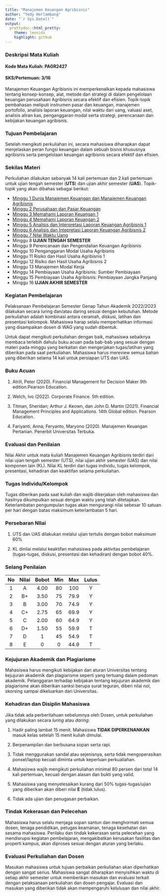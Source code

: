 ```yaml
---
title: "Manajemen Keuangan Agribisnis"
author: "Tedy Herlambang"
date: "`r Sys.Date()`"
output:
  prettydoc::html_pretty:
    theme: leonids
    highlight: github
---
```


### Deskripsi Mata Kuliah

#### Kode Mata Kuliah: PAGR2427
#### SKS/Pertemuan: 3/16

Manajemen Keuangan Agribisnis ini memperkenalkan kepada mahasiswa tentang konsep-konsep, alat, metode dan strategi di dalam pengelolaan keuangan perusahaan Agribisnis secara efektif dan efisien. Topik-topik pembahasan meliputi instrumen pasar dan keuangan, manajemen portofolio, analisis laporan keuangan, nilai waktu dari uang, valuasi aset, analisis aliran kas, penganggaran modal serta strategi, perencanaan dan kebijakan keuangan agribisnis.   

### Tujuan Pembelajaran

Setelah mengikuti perkuliahan ini, secara mahasiswa diharapkan dapat menjelaskan  peran fungsi keuangan dalam sebuah bisnis khususnya agribisnis serta pengelolaan keuangan agribisnis secara efektif dan efisien.  

### Sekilas Materi

Perkuliahan dilakukan sebanyak 14 kali pertemuan dan 2 kali pertemuan untuk
ujian tengah semester (**UTS**) dan ujian akhir semester (**UAS**). Topik-topik yang akan dibahas sebagai berikut:


* [Minggu 1 Dunia Manajemen Keuangan dan Manajemen Keuangan Agribisnis](https://bangtedy.github.io/menkeu23/materi/minggu1#1)
* [Minggu 2 Perusahaan dan Pasar Keuangan]((https://bangtedy.github.io/menkeu23/materi/minggu2#1))
* [Minggu 3 Memahami Laporan Keuangan 1]((https://bangtedy.github.io/menkeu23/materi/minggu3#1))
* [Minggu 4 Memahami Laporan Keuangan 2]((https://bangtedy.github.io/menkeu23/materi/minggu4#1))
* [Minggu 5 Analisis dan Interpretasi Laporan Keuangan Agribisnis 1]((https://bangtedy.github.io/menkeu23/materi/minggu4#1))
* [Minggu 6 Analisis dan Intepretasi Laporan Keuangan Agribisnis 2]((https://bangtedy.github.io/menkeu23/materi/minggu5#1))
* [Minggu 7 Nilai Waktu Uang ]((https://bangtedy.github.io/menkeu23/materi/minggu6#1))
* Minggu 8 **UJIAN TENGAH SEMESTER**
* Minggu 9 Perencanaan dan Pengendalian Keuangan Agribisnis
* Minggu 10 Penganggaran Modal Usaha Agribisnis
* Minggu 11 Risiko dan Hasil Usaha Agribisnis 1
* Minggu 12 Risiko dan Hasil Usaha Agribisnis 2
* Minggu 13 Manajemen Modal Kerja
* Minggu 14 Pembiayaan Usaha Agribisnis: Sumber Pembiayaan
* Minggu 15 Pembiayaan Usaha Agribisnis: Pembiayaan Jangka Panjang
* Minggu 16 **UJIAN AKHIR SEMESTER**


### Kegiatan Pembelajaran

Pelaksanaan Pembelajaran Semester Genap Tahun Akademik 2O22/2O23 dilakukan secara luring dan/atau daring sesuai dengan kebutuhan. Metode perkuliahan adalah kombinasi antara ceramah, diskusi, latihan dan presentasi kelompok. Mahasiswa harap selalu memperhatikan informasi yang disampaikan dosen di WAG yang sudah dibentuk. 

Untuk dapat mengikuti perkuliahan dengan baik, mahasiswa sebaiknya membaca terlebih dahulu buku acuan pada bab-bab yang sesuai dengan materi pada minggu yang berkaitan dan mengerjakan tugas/latihan yang diberikan pada saat perkuliahan. Mahasiswa harus mereview semua bahan yang diberikan selama 14 kali untuk persiapan UTS dan UAS. 

### Buku Acuan

1. Atrill, Peter (2020). Financial Management for Decision Maker 9th edition.Pearson Education.

2. Welch, Ivo (2022). Corporate Finance. 5th edition.

3. Titman, Sheridan; Arthur J. Keown, dan John D. Martin (2021). Financial Management Principles and Applications. 14th Global edition. Pearson Education.

4. Fariyanti, Anna; Feryanto, Maryono (2020). Manajemen Keuangan Pertanian. Penerbit Universitas Terbuka.

### Evaluasi dan Penilaian

Nilai Akhir untuk mata kuliah Manajemen Keuangan Agribisnis terdiri dari nilai ujian tengah semester (UTS), nilai ujian akhir semester (UAS) dan nilai komponen lain (KL). Nilai KL terdiri dari tugas individu, tugas kelompok, presentasi, kehadiran dan keaktifan selama perkuliahan. 

### Tugas Individu/Kelompok

Tugas diberikan pada saat kuliah dan wajib dikerjakan oleh mahasiswa dan hasilnya dikumpulkan sesuai dengan waktu yang telah ditetapkan. Keterlambatan pengumpulan tugas akan mengurangi nilai sebesar 10 satuan per hari dengan batas maksimum keterlambatan 5 hari.

### Persebaran NIlai

1. UTS dan UAS dilakukan melalui ujian tertulis dengan bobot maksimum 60%

2. KL dinilai melalui keaktifan mahasiswa pada aktivitas pembelajaran (tugas-tugas, diskusi, presentasi dan kehadiran) dengan bobot 40%.

### Selang Penilaian

|No|Nilai|Bobot|Min|Max|Lulus|
|:---:|:---:|:---:|:---:|:---:|:---:|
|1  | A |4.00|80|100|Y|
|2  |B+|3.50|75|79.9|Y|
|3 | B |3.00 | 70|74.9|Y|
|4 | C+ | 2.75| 65| 69.9| Y|
|5|C|2.00|60|64.9|Y|
|6|D+|1.50| 55 |59.9| T|
|7|D|1| 45|54.9| T|
|8|E|0|0|44.9| T|

### Kejujuran Akademik dan Plagiarisme 

Mahasiswa harus mengikuti kebijakan dan aturan Universitas tentang kejujuran akademik dan plagiarisme seperti yang tertuang dalam pedoman akademik. Pelanggaran terhadap kebijakan tentang kejujuran akademik dan plagiarisme akan diberikan sanksi berupa surat teguran, diberi nilai nol, skorsing sampai dikeluarkan dari Universitas.

### Kehadiran dan Disiplin Mahasiswa

Jika tidak ada perberitahuan sebelumnya oleh Dosen, untuk perkuliahan yang dilakukan secara *luring* atau *daring*:

1. Hadir paling lambat 15 menit. Mahasiswa **TIDAK DIPERKENANKAN** masuk kelas setelah 15 menit kuliah dimulai.

2. Berpenampilan dan berbusana sopan serta rapi.

3. Tidak menggunakan sandal atau sejenisnya, serta tidak mengoperasikan ponsel/laptop kecuali diminta untuk keperluan perkualiahan.

4. Mahasiswa wajib mengikuti perkuliahan minimal 80 persen dari total 14 kali pertemuan, kecuali dengan alasan dan bukti yang valid.

5. Mahasiswa yang menyelesaikan kurang dari 50% tugas-tugas/ujian yang diberikan akan diberi nilai **E** (tidak lulus). 

6. Tidak ada ujian dan penugasan perbaikan.

### Tindak Kekerasan dan Pelecehan

Mahasiswa harus selalu menjaga sopan santun dan menghormati semua dosen, tenaga pendidikan, petugas keamanan, tenaga kesehatan dan sesama mahasiswa. Perilaku dan tindak kekerasan serta pelecehan yang mendisrupsi kegiatan pembelajaran, mengakibatkan kerusakan fasilitas dan properti kampus, akan diproses sesuai dengan aturan yang berlaku.

### Evaluasi Perkuliahan dan Dosen

Masukan mahasiswa untuk tujuan perbaikan perkuliahan akan diperhatikan dengan sangat serius. Mahasiswa sangat diharapkan menyisihkan waktu di setiap akhir semester untuk memberikan masukan dan evaluasi terkait dengan pelaksanaan perkuliahan dan dosen pengajar. Evaluasi dan masukan yang diberikan tidak akan mempengaruhi kelulusan dan nilai akhir.
